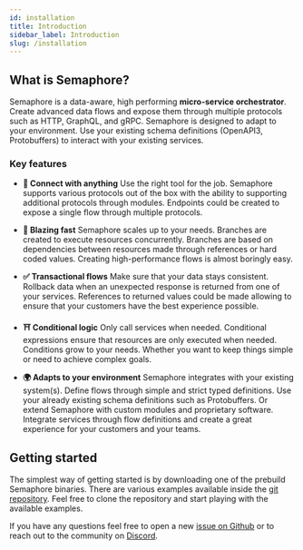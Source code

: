 ```yaml
---
id: installation
title: Introduction
sidebar_label: Introduction
slug: /installation
---
```



## What is Semaphore?

Semaphore is a data-aware, high performing **micro-service orchestrator**.
Create advanced data flows and expose them through multiple protocols such as HTTP, GraphQL, and gRPC.
Semaphore is designed to adapt to your environment.
Use your existing schema definitions (OpenAPI3, Protobuffers) to interact with your existing services.

### Key features

* **🔗 Connect with anything** Use the right tool for the job.
  Semaphore supports various protocols out of the box with
  the ability to supporting additional protocols through
  modules. Endpoints could be created to expose a single
  flow through multiple protocols.

* **🚀 Blazing fast** Semaphore scales up to your needs. Branches
  are created to execute resources concurrently. Branches are
  based on dependencies between resources made through
  references or hard coded values. Creating high-performance
  flows is almost boringly easy.

* **✅ Transactional flows** Make sure that your data stays consistent.
  Rollback data when an unexpected response is returned from
  one of your services. References to returned values could be
  made allowing to ensure that your customers have the best experience
  possible.

* **⛩️ Conditional logic** Only call services when needed.
  Conditional expressions ensure that resources are only
  executed when needed. Conditions grow to your needs.
  Whether you want to keep things simple or need to achieve
  complex goals.

* **🌍 Adapts to your environment** Semaphore integrates
  with your existing system(s). Define flows through
  simple and strict typed definitions. Use your already
  existing schema definitions such as Protobuffers. Or
  extend Semaphore with custom modules and proprietary
  software. Integrate services through flow definitions
  and create a great experience for your customers and
  your teams.

## Getting started

The simplest way of getting started is by downloading one of the prebuild <Link to="installation/cli">Semaphore binaries</Link>.
There are various examples available inside the [git repository](https://github.com/jexia/semaphore/tree/master/examples).
Feel free to clone the repository and start playing with the available examples.

If you have any questions feel free to open a new [issue on Github](https://github.com/jexia/semaphore/issues) or to reach out to the community on [Discord](http://chat.jexia.com/).
